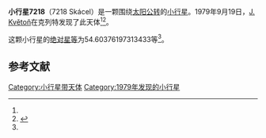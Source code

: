 {{Infobox planet
| bgcolour = #FFFFC0
| name = 7218
| symbol = 
| image = 
| caption = 
| discovery = yes
| discovery_ref = 
| discoverer = [[J._Květoň|J. Květoň]]
| discovery_site = [[克列特|克列特]] 
| discovered = 1979年9月19日
| designations = yes
| mp_name = 
| named_after = 
| alt_names = 1979 SK/ 1986 VA1
| mp_category = [[主带小行星|主带小行星]]
| orbit_ref = <ref name="a">[http://ssd.jpl.nasa.gov/sbdb.cgi?sstr=7218 7218] {{Wayback|url=http://ssd.jpl.nasa.gov/sbdb.cgi?sstr=7218 |date=20110609183014 }}，小行星數據庫瀏覽器（JPL Small-Body Database Browser）－[[美国国家航空航天局|美国国家航空航天局]]喷气推进实验室</ref>
| epoch = 2456400.5 (2013年4月18日更新)
| aphelion = {{convert|2.717178010671156|AU|km|3|abbr=on|lk=out}}
| perihelion = {{convert|1.812196401305491|AU|km|3|abbr=on}}
| semimajor = {{convert|2.264687205988323|AU|km|3|abbr=on}}
| eccentricity = 0.199802782
| period = 1244.832066 [[日|日]]<br />3.41[[儒略年|儒略年]]
| avg_speed = 
| inclination = 3.043013186261413
| asc_node = 297.7473666618869
| mean_anomaly = 
| arg_peri = 54.60376197313433
| satellites = 
| physical_characteristics = yes
| dimensions = 
| mass = 
| density = 
| surface_grav = 
| escape_velocity = 
| sidereal_day = 
| axial_tilt = 
| pole_ecliptic_lat = 
| pole_ecliptic_lon = 
| albedo = 
| temperatures= 
| temp_name1 = 
| mean_temp_1 = 
| max_temp_1 = 
| temp_name2 = 
| max_temp_2 = 
| spectral_type = 
| abs_magnitude = 54.60376197313433
}}

'''小行星7218'''（7218 Skácel）是一颗围绕[[太阳|太阳]][[公转|公转]]的[[小行星|小行星]]。1979年9月19日，[[J._Květoň|J. Květoň]]在克列特发现了此天体<ref name="a" /><ref>{{cite news|title=小行星列表|url=http://cfa-www.harvard.edu/iau/lists/NumberedMPs.txt|accessdate=2013-07-08|newspaper=哈佛大学|archive-date=2008-05-17|archive-url=https://web.archive.org/web/20080517010638/http://cfa-www.harvard.edu/iau/lists/NumberedMPs.txt|dead-url=no}}</ref>。

这颗小行星的[[绝对星等|绝对星等]]为54.60376197313433等<ref name="a" />。

==参考文献==
{{reflist}}
{{Minor Planet Number|[[小行星7217|小行星7217]]|[[小行星7219|小行星7219]]}}

{{小天体}}

[[Category:小行星带天体|Category:小行星带天体]]
[[Category:1979年发现的小行星|Category:1979年发现的小行星]]

{{asteroid-stub}}